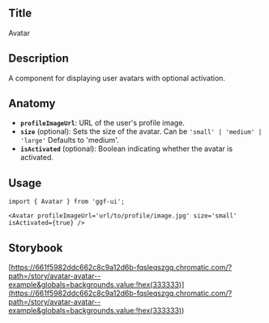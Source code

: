## Title

Avatar

## Description

A component for displaying user avatars with optional activation.

## Anatomy

- **`profileImageUrl`**: URL of the user's profile image.
- **`size`** (optional): Sets the size of the avatar. Can be `'small' | 'medium' | 'large'` Defaults to 'medium'.
- **`isActivated`** (optional): Boolean indicating whether the avatar is activated.

## Usage

```tsx
import { Avatar } from 'ggf-ui';
```

```tsx
<Avatar profileImageUrl='url/to/profile/image.jpg' size='small' isActivated={true} />
```

## Storybook

[https://661f5982ddc662c8c9a12d6b-fqsleqszgq.chromatic.com/?path=/story/avatar-avatar--example&globals=backgrounds.value:!hex(333333)](<https://661f5982ddc662c8c9a12d6b-fqsleqszgq.chromatic.com/?path=/story/avatar-avatar--example&globals=backgrounds.value:!hex(333333)>)

